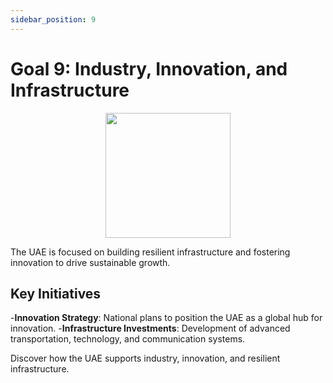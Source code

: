 ```yaml
---
sidebar_position: 9
---
```


# Goal 9: Industry, Innovation, and Infrastructure

<p align="center"><img src="https://www.un.org/sustainabledevelopment/wp-content/uploads/2019/08/E-Goal-09-1024x1024.png" width="200" height="200"/></p>

The UAE is focused on building resilient infrastructure and fostering innovation to drive sustainable growth.

## Key Initiatives

-**Innovation Strategy**: National plans to position the UAE as a global hub for innovation.
-**Infrastructure Investments**: Development of advanced transportation, technology, and communication systems.

Discover how the UAE supports industry, innovation, and resilient infrastructure.
